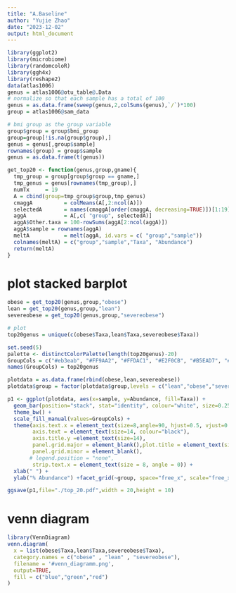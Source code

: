 ```yaml
---
title: "A.Baseline"
author: "Yujie Zhao"
date: "2023-12-02"
output: html_document
---
```

```r
library(ggplot2)
library(microbiome)
library(randomcoloR)
library(ggh4x)
library(reshape2)
data(atlas1006) 
genus = atlas1006@otu_table@.Data
# normalize so that each sample has a total of 100
genus = as.data.frame(sweep(genus,2,colSums(genus),`/`)*100)
group = atlas1006@sam_data

# bmi group as the group variable
group$group = group$bmi_group
group=group[!is.na(group$group),]
genus = genus[,group$sample]
rownames(group) = group$sample
genus = as.data.frame(t(genus))
```

```r
get_top20 <- function(genus,group,gname){
  tmp_group = group[group$group == gname,]
  tmp_genus = genus[rownames(tmp_group),]
  numTx     = 19
  A = cbind(group=tmp_group$group,tmp_genus)
  cmaggA          = colMeans(A[,2:ncol(A)])
  selectedA       = names(cmaggA[order(cmaggA, decreasing=TRUE)])[1:19]
  aggA            = A[,c( "group", selectedA)]
  aggA$Other.taxa = 100-rowSums(aggA[2:ncol(aggA)])
  aggA$sample = rownames(aggA)
  meltA           = melt(aggA, id.vars = c( "group","sample"))
  colnames(meltA) = c("group","sample","Taxa", "Abundance")
  return(meltA)
}

```

# plot stacked barplot
```r
obese = get_top20(genus,group,"obese")
lean = get_top20(genus,group,"lean")
severeobese = get_top20(genus,group,"severeobese")

# plot
top20genus = unique(c(obese$Taxa,lean$Taxa,severeobese$Taxa))

set.seed(5)
palette <- distinctColorPalette(length(top20genus)-20)
GroupCols = c("#eb3eab", "#FF9AA2", "#FFDAC1", "#E2F0CB", "#B5EAD7", "#C7CEEA", "#8e7cc3", "#f94144","#f8961e","#f9b14a","#f9c74f","#90be6d","#82d3d1","#4d908e","#6ec2e5","#277da1","#8DD3C7", "#FFFFB3", "#BEBADA","#e4e4e4",palette)
names(GroupCols) = top20genus

plotdata = as.data.frame(rbind(obese,lean,severeobese))
plotdata$group = factor(plotdata$group,levels = c("lean","obese","severeobese"))

p1 <- ggplot(plotdata, aes(x=sample, y=Abundance, fill=Taxa)) +
  geom_bar(position="stack", stat="identity", colour="white", size=0.25) +
  theme_bw() +
  scale_fill_manual(values=GroupCols) +
  theme(axis.text.x = element_text(size=8,angle=90, hjust=0.5, vjust=0.5,colour="black"),
        axis.text = element_text(size=14, colour="black"),
        axis.title.y =element_text(size=14),
        panel.grid.major = element_blank(),plot.title = element_text(size=14,hjust = 0.5,vjust=0),
        panel.grid.minor = element_blank(),
       # legend.position = "none",
        strip.text.x = element_text(size = 8, angle = 0)) +
  xlab(" ") +
  ylab("% Abundance") +facet_grid(~group, space="free_x", scale="free_x") 

ggsave(p1,file="./top_20.pdf",width = 20,height = 10)

```

# venn diagram
```r
library(VennDiagram)
venn.diagram(
  x = list(obese$Taxa,lean$Taxa,severeobese$Taxa),
  category.names = c("obese" , "lean" , "severeobese"),
  filename = '#venn_diagramm.png',
  output=TRUE,
  fill = c("blue","green","red")
)

```

